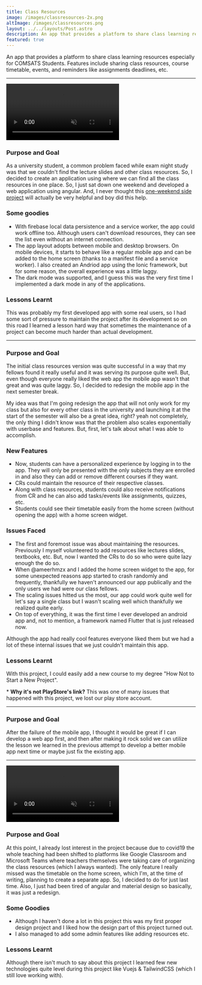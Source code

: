 ```yaml
---
title: Class Resources
image: /images/classresources-2x.png
altImage: /images/classresources.png
layout: ../../layouts/Post.astro
description: An app that provides a platform to share class learning resources especially for COMSATS Students.
featured: true
---
```


An app that provides a platform to share class learning resources especially for COMSATS Students.
Features include sharing class resources, course timetable, events, and reminders like assignments deadlines, etc.

<hr class="!mb-4" />

<ProjectInfo
  title="Class Resources (FA18-BCS-C)"
  subtitle="February 2019"
  codeUrl="https://github.com/nmanumr/fa18-bcs-c"
  siteUrl="https://fa18-bcs-c.web.app/"
  stack="Angular,Ionic,Typescript,Firebase"
/>

<video class="md:float-right md:ml-4 border border-gray-200 max-w-sm w-full mx-auto rounded-lg" autoplay muted loop playsinline>
    <source src="/images/fa18-bcs-c.mp4" type="video/mp4" />
</video>

### Purpose and Goal

As a university student, a common problem faced while exam night study was that we couldn't find the
lecture slides and other class resources. So, I decided to create an application using where we can
find all the class resources in one place. So, I just sat down one weekend and developed a web
application using angular. And, I never thought this
[one-weekend side project](https://github.com/nmanumr/fa18-bcs-c/tree/e875cb6c5e375d3994bfd548d02d3561aa1dc9a0)
will actually be very helpful and boy did this help.


### Some goodies

* With firebase local data persistence and a service worker, the app could work offline too.
Although users can't download resources, they can see the list even without an internet connection.
* The app layout adopts between mobile and desktop browsers. On mobile devices, it starts to behave
like a regular mobile app and can be added to the home screen (thanks to a manifest file and a service worker).
I also created an Andriod app using the Ionic framework, but for some reason, the overall experience was
a little laggy.
* The dark mode was supported, and I guess this was the very first time I implemented a dark mode in any
of the applications.

### Lessons Learnt

This was probably my first developed app with some real users, so I had some sort of pressure to
maintain the project after its development so on this road I learned a lesson hard way that sometimes
the maintenance of a project can become much harder than actual development.

<div class="clear-both" />
<hr class="!mb-4" />

<ProjectInfo
  title="Class Resources Mobile App"
  subtitle="February 2019"
  codeUrl="https://github.com/nmanumr/comsats-class-resources"
  siteUrl="https://apkpure.com/comsats-class-resources/com.firebaseapp.comsats_cr"
  siteText="View APK *"
  stack="flutter,dart,Firebase"
  Collaborators="ameerhmzx,ibtashamalee"
/>

### Purpose and Goal

The initial class resources version was quite successful in a way that my fellows found it really
useful and it was serving its purpose quite well. But, even though everyone really liked the web app
the mobile app wasn't that great and was quite laggy. So, I decided to redesign the mobile app in
the next semester break.

My idea was that I'm going redesign the app that will not only work for my
class but also for every other class in the university and launching it at the start of the semester
will also be a great idea, right? yeah not completely, the only thing I didn't know was that the problem
also scales exponentially with userbase and features. But, first, let's talk about what I was able to
accomplish.

### New Features
* Now, students can have a personalized experience by logging in to the app. They will only be
presented with the only subjects they are enrolled in and also they can add or remove different courses if
they want.
* CRs could maintain the resource of their respective classes.
* Along with class resources, students could also receive notifications from CR and he can also add
tasks/events like assignments, quizzes, etc.
* Students could see their timetable easily from the home screen (without opening the app) with a
home screen widget.

### Issues Faced
* The first and foremost issue was about maintaining the resources. Previously I myself volunteered
to add resources like lectures slides, textbooks, etc. But, now I wanted the CRs to do so who were
quite lazy enough the do so.
* When @ameerhmzx and I added the home screen widget to the app, for some unexpected reasons app
started to crash randomly and frequently, thankfully we haven't announced our app publically and the
only users we had were our class fellows.
* The scaling issues hitted us the most, our app could work quite well for let's say a single
class but I wasn't scaling well which thankfully we realized quite early.
* On top of everything, it was the first time I ever developed an android app and, not to mention,
a framework named Flutter that is just released now.

Although the app had really cool features everyone
liked them but we had a lot of these internal issues that we just couldn't maintain this app.

### Lessons Learnt
With this project, I could easily add a new course to my degree "How Not to Start a New Project".

<div class="text-sm">* <b>Why it's not PlayStore's link?</b> This was one of many issues that happened with
this project, we lost our play store account.</div>

<hr class="!mb-4" />

<ProjectInfo
  title="Class Resources Web App"
  subtitle="February 2019"
  codeUrl="https://github.com/nmanumr/class-resources-web"
  stack="Angular,Typescript,Firebase"
/>

### Purpose and Goal

After the failure of the mobile app, I thought it would be great if I can develop a web app first,
and then after making it rock solid we can utilize the lesson we learned in the previous attempt to
develop a better mobile app next time or maybe just fix the existing app.

<hr class="!mb-4" />

<ProjectInfo
  title="ClassX"
  subtitle="February 2019"
  codeUrl="https://github.com/BlackArcX/classx_vue"
  siteUrl="https://classx.web.app/classes/FA18-BCS-B"
  stack="Vue,TailwindCSS,Firebase"
  Collaborators="ibtashamalee,lablnet"
/>

<video class="max-w-md w-full mx-auto rounded-lg border border-gray-200" autoplay muted loop playsinline>
  <source src="/images/classx.mp4" type="video/mp4" />
</video>

### Purpose and Goal

At this point, I already lost interest in the project because due to covid19 the whole teaching
had been shifted to platforms like Google Classroom and Microsoft Teams where teachers themselves were
taking care of organizing the class resources (which I always wanted).
The only feature I really missed was the timetable on the home screen, which I'm, at the time of writing,
planning to create a separate app. So, I decided to do for just last time. Also, I just had been
tired of angular and material design so basically, it was just a redesign.

### Some Goodies

* Although I haven't done a lot in this project this was my first proper design project
and I liked how the design part of this project turned out.
* I also managed to add some admin features like adding resources etc.

### Lessons Learnt
Although there isn't much to say about this project I learned few new technologies quite level
during this project like Vuejs &amp; TailwindCSS (which I still love working with).

<div class="clear-both"></div>
